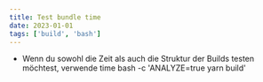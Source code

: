 ```yaml
---
title: Test bundle time
date: 2023-01-01
tags: ['build', 'bash']
---
```


- Wenn du sowohl die Zeit als auch die Struktur der Builds testen möchtest, verwende time bash -c 'ANALYZE=true yarn build'
